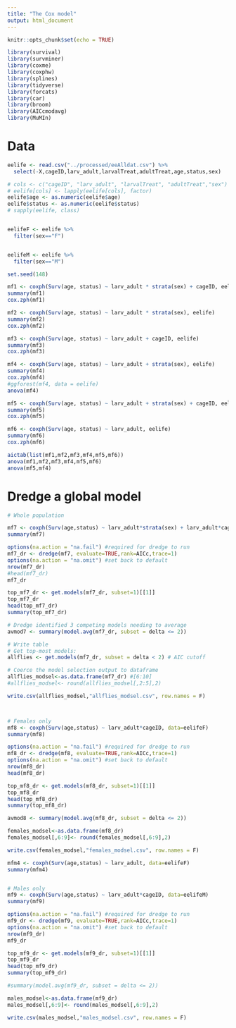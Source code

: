 ```yaml
---
title: "The Cox model"
output: html_document
---
```


```r
knitr::opts_chunk$set(echo = TRUE)

library(survival)
library(survminer)
library(coxme)
library(coxphw)
library(splines) 
library(tidyverse) 
library(forcats)
library(car)
library(broom)
library(AICcmodavg)
library(MuMIn)
```

# Data

```r

eelife <- read.csv("../processed/eeAlldat.csv") %>%
  select(-X,cageID,larv_adult,larvalTreat,adultTreat,age,status,sex) 

# cols <- c("cageID", "larv_adult", "larvalTreat", "adultTreat","sex")
# eelife[cols] <- lapply(eelife[cols], factor)  
eelife$age <- as.numeric(eelife$age)
eelife$status <- as.numeric(eelife$status)
# sapply(eelife, class)


eelifeF <- eelife %>%
  filter(sex=="F")


eelifeM <- eelife %>%
  filter(sex=="M")

```


```r
set.seed(148)

mf1 <- coxph(Surv(age, status) ~ larv_adult * strata(sex) + cageID, eelife)
summary(mf1)
cox.zph(mf1)

mf2 <- coxph(Surv(age, status) ~ larv_adult * strata(sex), eelife)
summary(mf2)
cox.zph(mf2)

mf3 <- coxph(Surv(age, status) ~ larv_adult + cageID, eelife)
summary(mf3)
cox.zph(mf3)

mf4 <- coxph(Surv(age, status) ~ larv_adult + strata(sex), eelife)
summary(mf4)
cox.zph(mf4)
#ggforest(mf4, data = eelife)
anova(mf4)

mf5 <- coxph(Surv(age, status) ~ larv_adult + strata(sex) + cageID, eelife)
summary(mf5)
cox.zph(mf5)

mf6 <- coxph(Surv(age, status) ~ larv_adult, eelife)
summary(mf6)
cox.zph(mf6)

aictab(list(mf1,mf2,mf3,mf4,mf5,mf6))
anova(mf1,mf2,mf3,mf4,mf5,mf6)
anova(mf5,mf4)
```

# Dredge a global model

```r

# Whole population

mf7 <- coxph(Surv(age,status) ~ larv_adult*strata(sex) + larv_adult*cageID, data=eelife)
summary(mf7)

options(na.action = "na.fail") #required for dredge to run
mf7_dr <- dredge(mf7, evaluate=TRUE,rank=AICc,trace=1)
options(na.action = "na.omit") #set back to default
nrow(mf7_dr)
#head(mf7_dr)
mf7_dr

top_mf7_dr <- get.models(mf7_dr, subset=1)[[1]]
top_mf7_dr
head(top_mf7_dr)
summary(top_mf7_dr)

# Dredge identified 3 competing models needing to average
avmod7 <- summary(model.avg(mf7_dr, subset = delta <= 2))

# Write table
# Get top-most models:
allflies <- get.models(mf7_dr, subset = delta < 2) # AIC cutoff

# Coerce the model selection output to dataframe
allflies_modsel<-as.data.frame(mf7_dr) #[6:10]
#allflies_modsel<- round(allflies_modsel[,2:5],2)

write.csv(allflies_modsel,"allflies_modsel.csv", row.names = F)



# Females only
mf8 <- coxph(Surv(age,status) ~ larv_adult*cageID, data=eelifeF)
summary(mf8)

options(na.action = "na.fail") #required for dredge to run
mf8_dr <- dredge(mf8, evaluate=TRUE,rank=AICc,trace=1)
options(na.action = "na.omit") #set back to default
nrow(mf8_dr)
head(mf8_dr)

top_mf8_dr <- get.models(mf8_dr, subset=1)[[1]]
top_mf8_dr
head(top_mf8_dr)
summary(top_mf8_dr)

avmod8 <- summary(model.avg(mf8_dr, subset = delta <= 2))

females_modsel<-as.data.frame(mf8_dr)
females_modsel[,6:9]<- round(females_modsel[,6:9],2)

write.csv(females_modsel,"females_modsel.csv", row.names = F)

mfm4 <- coxph(Surv(age,status) ~ larv_adult, data=eelifeF)
summary(mfm4)


# Males only
mf9 <- coxph(Surv(age,status) ~ larv_adult*cageID, data=eelifeM)
summary(mf9)

options(na.action = "na.fail") #required for dredge to run
mf9_dr <- dredge(mf9, evaluate=TRUE,rank=AICc,trace=1)
options(na.action = "na.omit") #set back to default
nrow(mf9_dr)
mf9_dr

top_mf9_dr <- get.models(mf9_dr, subset=1)[[1]]
top_mf9_dr
head(top_mf9_dr)
summary(top_mf9_dr)

#summary(model.avg(mf9_dr, subset = delta <= 2))

males_modsel<-as.data.frame(mf9_dr)
males_modsel[,6:9]<- round(males_modsel[,6:9],2)

write.csv(males_modsel,"males_modsel.csv", row.names = F)


```


